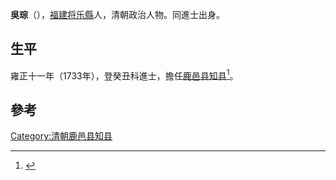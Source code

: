 {{Otheruses|other=名为吴琮的其他人物|吴琮}}

'''吳琮'''（{{bd|？||？|catIdx=N吳}}），[[福建|福建]][[将乐縣|将乐縣]]人，清朝政治人物。同進士出身。

== 生平 ==
雍正十一年（1733年），登癸丑科進士，擔任[[鹿邑县|鹿邑县]][[知县|知县]]<ref>{{cite news|title=福建三明市志-第一节　历代进士(已知)名表|author=福建省地方志编纂委员会|url=http://www.fjsq.gov.cn/showtext.asp?ToBook=3147&index=3580|accessdate=2013-08-31|newspaper=福建省地方志编纂委员会|archive-url=https://web.archive.org/web/20131002173013/http://www.fjsq.gov.cn/showtext.asp?ToBook=3147&index=3580|archive-date=2013-10-02|dead-url=yes}}</ref>。

==參考==
{{reflist}}

{{雍正十一年癸丑科殿試金榜}}

{{Authority control}}

{{DEFAULTSORT:Wu吳}}
[[Category:清朝鹿邑县知县|Category:清朝鹿邑县知县]]


{{清朝人物小作品}}